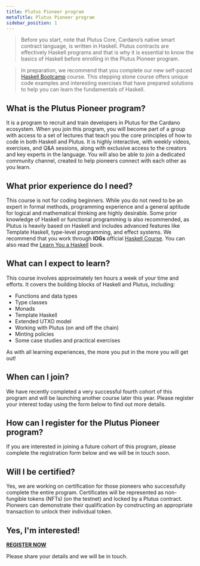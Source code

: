 ```yaml
---
title: Plutus Pioneer program
metaTitle: Plutus Pioneer program
sidebar_position: 1
---
```


> Before you start, note that Plutus Core, Cardano’s native smart contract
> language, is written in Haskell. Plutus contracts are effectively Haskell
> programs and that is why it is essential to know the basics of Haskell before
> enrolling in the Plutus Pioneer program.

> In preparation, we recommend that you complete our new self-paced
> [Haskell Bootcamp](https://iohk.instructure.com/courses/141) course. This
> stepping stone course offers unique code examples and interesting exercises
> that have prepared solutions to help you can learn the fundamentals of
> Haskell.

## What is the Plutus Pioneer program?

It is a program to recruit and train developers in Plutus for the Cardano
ecosystem. When you join this program, you will become part of a group with
access to a set of lectures that teach you the core principles of how to code in
both Haskell and Plutus. It is highly interactive, with weekly videos,
exercises, and Q&A sessions, along with exclusive access to the creators and key
experts in the language. You will also be able to join a dedicated community
channel, created to help pioneers connect with each other as you learn.

## What prior experience do I need?

This course is not for coding beginners. While you do not need to be an expert
in formal methods, programming experience and a general aptitude for logical and
mathematical thinking are highly desirable. Some prior knowledge of Haskell or
functional programming is also recommended, as Plutus is heavily based on
Haskell and includes advanced features like Template Haskell, type-level
programming, and effect systems. We recommend that you work through **IOGs**
official [Haskell Course](https://github.com/input-output-hk/haskell-course).
You can also read the [Learn You a Haskell](http://learnyouahaskell.com/) book.

## What can I expect to learn?

This course involves approximately ten hours a week of your time and efforts. It
covers the building blocks of Haskell and Plutus, including:

- Functions and data types
- Type classes
- Monads
- Template Haskell
- Extended UTXO model
- Working with Plutus (on and off the chain)
- Minting policies
- Some case studies and practical exercises

As with all learning experiences, the more you put in the more you will get out!

## When can I join?

We have recently completed a very successful fourth cohort of this program and
will be launching another course later this year. Please register your interest
today using the form below to find out more details.

## How can I register for the Plutus Pioneer program?

If you are interested in joining a future cohort of this program, please
complete the registration form below and we will be in touch soon.

## Will I be certified?

Yes, we are working on certification for those pioneers who successfully
complete the entire program. Certificates will be represented as non-fungible
tokens (NFTs) (on the testnet) and locked by a Plutus contract. Pioneers can
demonstrate their qualification by constructing an appropriate transaction to
unlock their individual token.

## Yes, I'm interested!

**[REGISTER NOW](https://services.iohk.io/plutus-pioneers-registration)**

Please share your details and we will be in touch.
